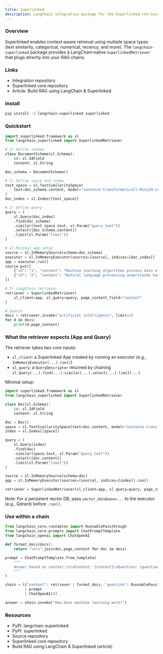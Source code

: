 ```yaml
---
title: Superlinked
description: LangChain integration package for the Superlinked retrieval stack
---
```



### Overview

Superlinked enables context‑aware retrieval using multiple space types (text similarity, categorical, numerical, recency, and more). The `langchain-superlinked` package provides a LangChain‑native `SuperlinkedRetriever` that plugs directly into your RAG chains.

### Links

- <Link to="https://github.com/superlinked/langchain-superlinked">Integration repository</Link>
- <Link to="https://links.superlinked.com/langchain_repo_sl">Superlinked core repository</Link>
- <Link to="https://links.superlinked.com/langchain_article">Article: Build RAG using LangChain & Superlinked</Link>

### Install

```bash
pip install -U langchain-superlinked superlinked
```

### Quickstart

```python
import superlinked.framework as sl
from langchain_superlinked import SuperlinkedRetriever

# 1) Define schema
class DocumentSchema(sl.Schema):
    id: sl.IdField
    content: sl.String

doc_schema = DocumentSchema()

# 2) Define space and index
text_space = sl.TextSimilaritySpace(
    text=doc_schema.content, model="sentence-transformers/all-MiniLM-L6-v2"
)
doc_index = sl.Index([text_space])

# 3) Define query
query = (
    sl.Query(doc_index)
    .find(doc_schema)
    .similar(text_space.text, sl.Param("query_text"))
    .select([doc_schema.content])
    .limit(sl.Param("limit"))
)

# 4) Minimal app setup
source = sl.InMemorySource(schema=doc_schema)
executor = sl.InMemoryExecutor(sources=[source], indices=[doc_index])
app = executor.run()
source.put([
    {"id": "1", "content": "Machine learning algorithms process data efficiently."},
    {"id": "2", "content": "Natural language processing understands human language."},
])

# 5) LangChain retriever
retriever = SuperlinkedRetriever(
    sl_client=app, sl_query=query, page_content_field="content"
)

# Search
docs = retriever.invoke("artificial intelligence", limit=2)
for d in docs:
    print(d.page_content)
```

### What the retriever expects (App and Query)

The retriever takes two core inputs:

- `sl_client`: a Superlinked App created by running an executor (e.g., `InMemoryExecutor(...).run()`)
- `sl_query`: a `QueryDescriptor` returned by chaining `sl.Query(...).find(...).similar(...).select(...).limit(...)`

Minimal setup:

```python
import superlinked.framework as sl
from langchain_superlinked import SuperlinkedRetriever

class Doc(sl.Schema):
    id: sl.IdField
    content: sl.String

doc = Doc()
space = sl.TextSimilaritySpace(text=doc.content, model="sentence-transformers/all-MiniLM-L6-v2")
index = sl.Index([space])

query = (
    sl.Query(index)
    .find(doc)
    .similar(space.text, sl.Param("query_text"))
    .select([doc.content])
    .limit(sl.Param("limit"))
)

source = sl.InMemorySource(schema=doc)
app = sl.InMemoryExecutor(sources=[source], indices=[index]).run()

retriever = SuperlinkedRetriever(sl_client=app, sl_query=query, page_content_field="content")
```

Note: For a persistent vector DB, pass `vector_database=...` to the executor (e.g., Qdrant) before `.run()`.

### Use within a chain

```python
from langchain_core.runnables import RunnablePassthrough
from langchain_core.prompts import ChatPromptTemplate
from langchain_openai import ChatOpenAI

def format_docs(docs):
    return "\n\n".join(doc.page_content for doc in docs)

prompt = ChatPromptTemplate.from_template(
    """
    Answer based on context:\n\nContext: {context}\nQuestion: {question}
    """
)

chain = ({"context": retriever | format_docs, "question": RunnablePassthrough()}
         | prompt
         | ChatOpenAI())

answer = chain.invoke("How does machine learning work?")
```

### Resources

- <Link to="https://pypi.org/project/langchain-superlinked/">PyPI: langchain-superlinked</Link>
- <Link to="https://pypi.org/project/superlinked/">PyPI: superlinked</Link>
- <Link to="https://github.com/superlinked/langchain-superlinked">Source repository</Link>
- <Link to="https://links.superlinked.com/langchain_repo_sl">Superlinked core repository</Link>
- <Link to="https://links.superlinked.com/langchain_article">Build RAG using LangChain & Superlinked (article)</Link>


